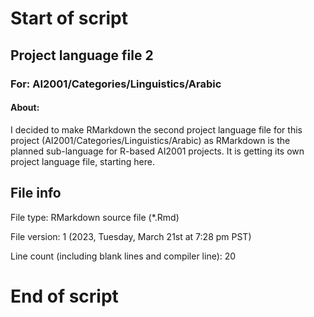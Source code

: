 # Start of script

## Project language file 2

### For: AI2001/Categories/Linguistics/Arabic

#### About:

I decided to make RMarkdown the second project language file for this project (AI2001/Categories/Linguistics/Arabic) as RMarkdown is the planned sub-language for R-based AI2001 projects. It is getting its own project language file, starting here.

## File info

File type: RMarkdown source file (*.Rmd)

File version: 1 (2023, Tuesday, March 21st at 7:28 pm PST)

Line count (including blank lines and compiler line): 20

# End of script
